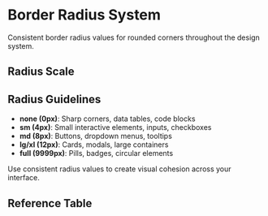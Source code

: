 
<Meta title="Token Reference/Semantic/Radius" />

# Border Radius System

Consistent border radius values for rounded corners throughout the design system.


## Radius Scale

<TokenSystemWrapper>
<Radii />
</TokenSystemWrapper>



## Radius Guidelines

- **none (0px)**: Sharp corners, data tables, code blocks
- **sm (4px)**: Small interactive elements, inputs, checkboxes
- **md (8px)**: Buttons, dropdown menus, tooltips
- **lg/xl (12px)**: Cards, modals, large containers
- **full (9999px)**: Pills, badges, circular elements

Use consistent radius values to create visual cohesion across your interface.

## Reference Table

<TokenSystemWrapper>
<TokenTable tier="sys" category="radius" />
</TokenSystemWrapper>